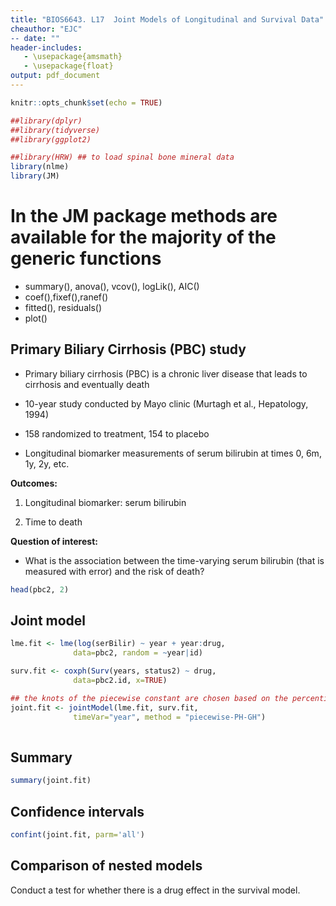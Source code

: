```yaml
---
title: "BIOS6643. L17  Joint Models of Longitudinal and Survival Data"
cheauthor: "EJC"
-- date: "" 
header-includes:
   - \usepackage{amsmath}
   - \usepackage{float}
output: pdf_document
---
```


\newcommand{\bi}{\begin{itemize}}
\newcommand{\ei}{\end{itemize}}
\newcommand{\itt}{\item}


```r
knitr::opts_chunk$set(echo = TRUE)
```

<!-- -->


```r
##library(dplyr)
##library(tidyverse)
##library(ggplot2)

##library(HRW) ## to load spinal bone mineral data
library(nlme)
library(JM)


```
# In the JM package methods are available for the majority of the generic functions
- summary(), anova(), vcov(), logLik(), AIC() 
- coef(),fixef(),ranef()
- fitted(), residuals()
- plot()


## Primary Biliary Cirrhosis (PBC) study
- Primary biliary cirrhosis (PBC) is a chronic liver disease that leads to cirrhosis and eventually death

- 10-year study conducted by Mayo clinic (Murtagh et al., Hepatology, 1994) 

- 158 randomized to treatment, 154 to placebo

- Longitudinal biomarker measurements of serum bilirubin at times 0, 6m, 1y, 2y, etc.

\medskip
**Outcomes:**

  1. Longitudinal biomarker: serum bilirubin

  2. Time to death

**Question of interest:**

  - What is the association between the time-varying serum bilirubin (that is measured with error) and the risk of death?

```r
head(pbc2, 2)

```

## Joint model
```r

lme.fit <- lme(log(serBilir) ~ year + year:drug, 
              data=pbc2, random = ~year|id)

surv.fit <- coxph(Surv(years, status2) ~ drug, 
              data=pbc2.id, x=TRUE)

## the knots of the piecewise constant are chosen based on the percentiles of events (5-6 internal knots by default)
joint.fit <- jointModel(lme.fit, surv.fit, 
              timeVar="year", method = "piecewise-PH-GH")
 
```

## Summary
```r
summary(joint.fit)

```

## Confidence intervals
```r
confint(joint.fit, parm='all')

```

## Comparison of nested models
Conduct a test for whether there is a drug effect in the survival model. 
